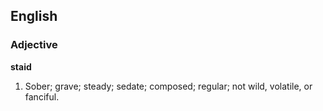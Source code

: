 ==English==

===Adjective===

'''staid'''

#Sober; grave; steady; sedate; composed; regular; not wild, volatile, or fanciful.